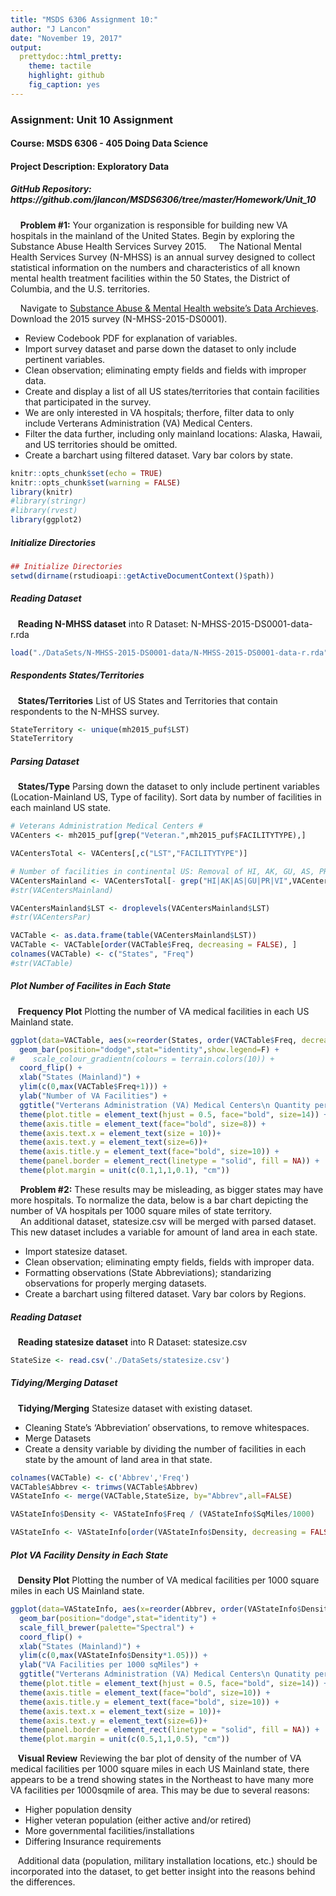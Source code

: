 ```yaml
---
title: "MSDS 6306 Assignment 10:"
author: "J Lancon"
date: "November 19, 2017"
output:
  prettydoc::html_pretty:
    theme: tactile
    highlight: github
    fig_caption: yes
---
```

### Assignment: Unit 10 Assignment
#### Course: MSDS 6306 - 405 Doing Data Science
#### Project Description: Exploratory Data
##### GitHub Repository: https://github.com/jlancon/MSDS6306/tree/master/Homework/Unit_10

&nbsp;&nbsp;&nbsp; **Problem #1:** Your organization is responsible for building new VA hospitals in the mainland of the United States. Begin by exploring the Substance Abuse Health Services Survey 2015.
&nbsp;&nbsp;&nbsp; The National Mental Health Services Survey (N-MHSS) is an annual survey designed to collect statistical information on the numbers and characteristics of all known mental health treatment facilities within the 50 States, the District of Columbia, and the U.S. territories.  

&nbsp;&nbsp;&nbsp; Navigate to [Substance Abuse & Mental Health website's Data Archieves](https://datafiles.samhsa.gov/study-dataset/national-mental-health-services-survey-2015-n-mhss-2015-ds0001-nid17098). Download the 2015 survey (N-MHSS-2015-DS0001).

* Review Codebook PDF for explanation of variables.
* Import survey dataset and parse down the dataset to only include pertinent variables.  
* Clean observation; eliminating empty fields and fields with improper data.  
* Create and display a list of all US states/territories that contain facilities that participated in the survey.  
* We are only interested in VA hospitals; therfore, filter data to only include Verterans Administration (VA) Medical Centers.  
* Filter the data further, including only mainland locations: Alaska, Hawaii, and US territories should be omitted.  
* Create a barchart using filtered dataset. Vary bar colors by state.

```r
knitr::opts_chunk$set(echo = TRUE)
knitr::opts_chunk$set(warning = FALSE)
library(knitr)
#library(stringr)
#library(rvest)
library(ggplot2)
```


##### Initialize Directories
```r
## Initialize Directories
setwd(dirname(rstudioapi::getActiveDocumentContext()$path))
```
##### Reading Dataset
&nbsp;&nbsp;&nbsp;**Reading N-MHSS dataset** into R
Dataset:  N-MHSS-2015-DS0001-data-r.rda
```r
load("./DataSets/N-MHSS-2015-DS0001-data/N-MHSS-2015-DS0001-data-r.rda")
```
##### Respondents States/Territories
&nbsp;&nbsp;&nbsp;**States/Territories** List of US States and Territories that contain respondents to the N-MHSS survey.

```r
StateTerritory <- unique(mh2015_puf$LST)
StateTerritory
```

##### Parsing Dataset
&nbsp;&nbsp;&nbsp;**States/Type** Parsing down the dataset to only include pertinent variables (Location-Mainland US, Type of facility). Sort data by number of facilities in each mainland US state.
```r
# Veterans Administration Medical Centers #
VACenters <- mh2015_puf[grep("Veteran.",mh2015_puf$FACILITYTYPE),]

VACentersTotal <- VACenters[,c("LST","FACILITYTYPE")]

# Number of facilities in continental US: Removal of HI, AK, GU, AS, PR, VI #
VACentersMainland <- VACentersTotal[- grep("HI|AK|AS|GU|PR|VI",VACentersTotal$LST),]
#str(VACentersMainland)

VACentersMainland$LST <- droplevels(VACentersMainland$LST)
#str(VACentersPar)

VACTable <- as.data.frame(table(VACentersMainland$LST))
VACTable <- VACTable[order(VACTable$Freq, decreasing = FALSE), ]
colnames(VACTable) <- c("States", "Freq")
#str(VACTable)
```

##### Plot Number of Facilites in Each State
&nbsp;&nbsp;&nbsp;**Frequency Plot** Plotting the number of VA medical facilities in each US Mainland state.
```r
ggplot(data=VACTable, aes(x=reorder(States, order(VACTable$Freq, decreasing=FALSE)),y=Freq, fill=States)) +
  geom_bar(position="dodge",stat="identity",show.legend=F) + 
#    scale_colour_gradientn(colours = terrain.colors(10)) +
  coord_flip() +
  xlab("States (Mainland)") +
  ylim(c(0,max(VACTable$Freq+1))) +
  ylab("Number of VA Facilities") +
  ggtitle("Verterans Administration (VA) Medical Centers\n Quantity per State (Mainland US)") +
  theme(plot.title = element_text(hjust = 0.5, face="bold", size=14)) +
  theme(axis.title = element_text(face="bold", size=8)) +
  theme(axis.text.x = element_text(size = 10))+
  theme(axis.text.y = element_text(size=6))+
  theme(axis.title.y = element_text(face="bold", size=10)) +
  theme(panel.border = element_rect(linetype = "solid", fill = NA)) +
  theme(plot.margin = unit(c(0.1,1,1,0.1), "cm"))
```

&nbsp;&nbsp;&nbsp; **Problem #2:** These results may be misleading, as bigger states may have more hospitals.  To normalize the data, below is a bar chart depicting the number of VA hospitals per 1000 square miles of state territory.  
&nbsp;&nbsp;&nbsp; An additional dataset, statesize.csv will be merged with parsed dataset.  This new dataset includes a variable for amount of land area in each state.


* Import statesize dataset.  
* Clean observation; eliminating empty fields, fields with improper data.  
* Formatting observations (State Abbreviations); standarizing observations for properly merging datasets. 
* Create a barchart using filtered dataset. Vary bar colors by Regions.

##### Reading Dataset
&nbsp;&nbsp;&nbsp;**Reading statesize dataset** into R
Dataset:  statesize.csv
```r
StateSize <- read.csv('./DataSets/statesize.csv')
```
##### Tidying/Merging Dataset
&nbsp;&nbsp;&nbsp;**Tidying/Merging** Statesize dataset with existing dataset.  

* Cleaning State's 'Abbreviation' observations, to remove whitespaces.  
* Merge Datasets  
* Create a density variable by dividing the number of facilities in each state by the amount of land area in that state.

```r
colnames(VACTable) <- c('Abbrev','Freq') 
VACTable$Abbrev <- trimws(VACTable$Abbrev)
VAStateInfo <- merge(VACTable,StateSize, by="Abbrev",all=FALSE)

VAStateInfo$Density <- VAStateInfo$Freq / (VAStateInfo$SqMiles/1000)

VAStateInfo <- VAStateInfo[order(VAStateInfo$Density, decreasing = FALSE), ]
```

##### Plot VA Facility Density in Each State
&nbsp;&nbsp;&nbsp;**Density Plot** Plotting the number of VA medical facilities per 1000 square miles in each US Mainland state.

```r

ggplot(data=VAStateInfo, aes(x=reorder(Abbrev, order(VAStateInfo$Density, decreasing=FALSE)),y=Density, fill=Region)) +
  geom_bar(position="dodge",stat="identity") +
  scale_fill_brewer(palette="Spectral") +
  coord_flip() +
  xlab("States (Mainland)") +
  ylim(c(0,max(VAStateInfo$Density*1.05))) +
  ylab("VA Facilities per 1000 sqMiles") +
  ggtitle("Verterans Administration (VA) Medical Centers\n Qunatity per State's Area (Mainland US)") +
  theme(plot.title = element_text(hjust = 0.5, face="bold", size=14)) +
  theme(axis.title = element_text(face="bold", size=10)) +
  theme(axis.title.y = element_text(face="bold", size=10)) +
  theme(axis.text.x = element_text(size = 10))+
  theme(axis.text.y = element_text(size=6))+
  theme(panel.border = element_rect(linetype = "solid", fill = NA)) +
  theme(plot.margin = unit(c(0.5,1,1,0.5), "cm"))
```

&nbsp;&nbsp;&nbsp;**Visual Review** Reviewing the bar plot of density of the number of VA medical facilities per 1000 square miles in each US Mainland state, there appears to be a trend showing states in the Northeast to have many more VA facilities per 1000sqmile of area.  This may be due to several reasons:

* Higher population density  
* Higher veteran population (either active and/or retired)  
* More governmental facilities/installations  
* Differing Insurance requirements  

&nbsp;&nbsp;&nbsp;Additional data (population, military installation locations, etc.) should be incorporated into the dataset, to get better insight into the reasons behind the differences. 
